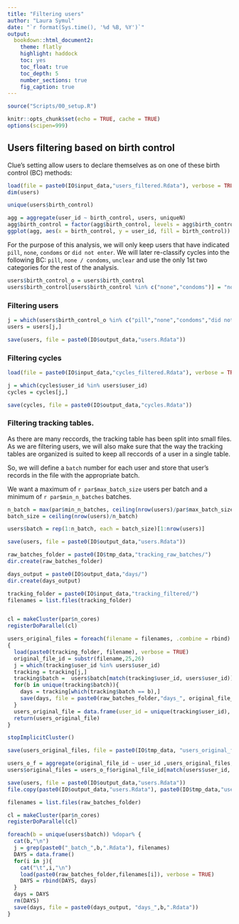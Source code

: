 ```yaml
---
title: "Filtering users"
author: "Laura Symul"
date: "`r format(Sys.time(), '%d %B, %Y')`"
output: 
  bookdown::html_document2: 
    theme: flatly
    highlight: haddock
    toc: yes
    toc_float: true
    toc_depth: 5
    number_sections: true
    fig_caption: true
---
```




```r
source("Scripts/00_setup.R")
```


```r
knitr::opts_chunk$set(echo = TRUE, cache = TRUE)
options(scipen=999)
```


## Users filtering based on birth control

Clue's setting allow users to declare themselves as on one of these birth control (BC) methods:

```r
load(file = paste0(IO$input_data,"users_filtered.Rdata"), verbose = TRUE)
dim(users)
```


```r
unique(users$birth_control)
```


```r
agg = aggregate(user_id ~ birth_control, users, uniqueN)
agg$birth_control = factor(agg$birth_control, levels = agg$birth_control[order(agg$user_id)])
ggplot(agg, aes(x = birth_control, y = user_id, fill = birth_control)) + geom_bar(stat = "identity")
```


For the purpose of this analysis, we will only keep users that have indicated `pill`, `none`, `condoms` or `did not enter`.
We will later re-classify cycles into the following BC: `pill`, `none / condoms`, `unclear` and use the only 1st two categories for the rest of the analysis.


```r
users$birth_control_o = users$birth_control
users$birth_control[users$birth_control %in% c("none","condoms")] = "none / condoms"
```


### Filtering users

```r
j = which(users$birth_control_o %in% c("pill","none","condoms","did not enter"))
users = users[j,]

save(users, file = paste0(IO$output_data,"users.Rdata"))
```


### Filtering cycles

```r
load(file = paste0(IO$input_data,"cycles_filtered.Rdata"), verbose = TRUE)
```

```r
j = which(cycles$user_id %in% users$user_id)
cycles = cycles[j,]

save(cycles, file = paste0(IO$output_data,"cycles.Rdata"))
```


### Filtering tracking tables.

As there are many reccords, the tracking table has been split into small files.
As we are filtering users, we will also make sure that the way the tracking tables are organized is suited to keep all reccords of a user in a single table.

So, we will define a `batch` number for each user and store that user's records in the file with the appropriate batch.

We want a maximum of `r par$max_batch_size` users per batch and a minimum of `r par$min_n_batches` batches.

```r

n_batch = max(par$min_n_batches, ceiling(nrow(users)/par$max_batch_size))
batch_size = ceiling(nrow(users)/n_batch)

users$batch = rep(1:n_batch, each = batch_size)[1:nrow(users)]

save(users, file = paste0(IO$output_data,"users.Rdata"))
```



```r

raw_batches_folder = paste0(IO$tmp_data,"tracking_raw_batches/")
dir.create(raw_batches_folder)

days_output = paste0(IO$output_data,"days/")
dir.create(days_output)

```


```r


tracking_folder = paste0(IO$input_data,"tracking_filtered/")
filenames = list.files(tracking_folder)


cl = makeCluster(par$n_cores)
registerDoParallel(cl)

users_original_files = foreach(filename = filenames, .combine = rbind) %dopar% 
{
  load(paste0(tracking_folder, filename), verbose = TRUE)
  original_file_id = substr(filename,25,26)
  j = which(tracking$user_id %in% users$user_id)
  tracking = tracking[j,]
  tracking$batch =  users$batch[match(tracking$user_id, users$user_id)]
  for(b in unique(tracking$batch)){
    days = tracking[which(tracking$batch == b),]
    save(days, file = paste0(raw_batches_folder,"days_", original_file_id,"_batch_",b,".Rdata"))
  }
  users_original_file = data.frame(user_id = unique(tracking$user_id), original_file_id = original_file_id)
  return(users_original_file)
}

stopImplicitCluster()

save(users_original_files, file = paste0(IO$tmp_data, "users_original_files.Rdata"))


```

```r

users_o_f = aggregate(original_file_id ~ user_id ,users_original_files, paste0, collapse = ",")
users$original_files = users_o_f$original_file_id[match(users$user_id, users_o_f$user_id)]

save(users, file = paste0(IO$output_data,"users.Rdata"))
file.copy(paste0(IO$output_data,"users.Rdata"), paste0(IO$tmp_data,"users_after_filtering_days.Rdata"), overwrite = TRUE)

```




```r

filenames = list.files(raw_batches_folder)

cl = makeCluster(par$n_cores)
registerDoParallel(cl)

foreach(b = unique(users$batch)) %dopar% {
  cat(b,"\n")
  j = grep(paste0("_batch_",b,".Rdata"), filenames)
  DAYS = data.frame()
  for(i in j){
    cat("\t",i,"\n")
    load(paste0(raw_batches_folder,filenames[i]), verbose = TRUE)
    DAYS = rbind(DAYS, days)
  }
  days = DAYS
  rm(DAYS)
  save(days, file = paste0(days_output, "days_",b,".Rdata"))
}
```



